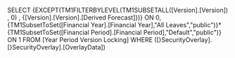 SELECT {EXCEPT(TM1FILTERBYLEVEL(TM1SUBSETALL([Version].[Version]) , 0) , {[Version].[Version].[Derived Forecast]})} ON 0, {TM1SubsetToSet([Financial Year].[Financial Year],"All Leaves","public")}*{TM1SubsetToSet([Financial Period].[Financial Period],"Default","public")} ON 1 FROM [Year Period Version Locking] WHERE ([}SecurityOverlay].[}SecurityOverlay].[OverlayData])